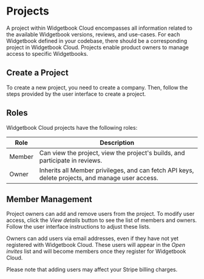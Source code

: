 # Projects

A project within Widgetbook Cloud encompasses all information related to the available Widgetbook versions, reviews, and use-cases. For each Widgetbook defined in your codebase, there should be a corresponding project in Widgetbook Cloud. Projects enable product owners to manage access to specific Widgetbooks.

## Create a Project

To create a new project, you need to create a company.
Then, follow the steps provided by the user interface to create a project.

## Roles

Widgetbook Cloud projects have the following roles:

| Role   | Description                                                                                      |
| ------ | ------------------------------------------------------------------------------------------------ |
| Member | Can view the project, view the project's builds, and participate in reviews.                     |
| Owner  | Inherits all Member privileges, and can fetch API keys, delete projects, and manage user access. |

## Member Management

Project owners can add and remove users from the project. To modify user access, click the _View details_ button to see the list of members and owners. Follow the user interface instructions to adjust these lists.

Owners can add users via email addresses, even if they have not yet registered with Widgetbook Cloud. These users will appear in the _Open invites_ list and will become members once they register for Widgetbook Cloud.

Please note that adding users may affect your Stripe billing charges.
